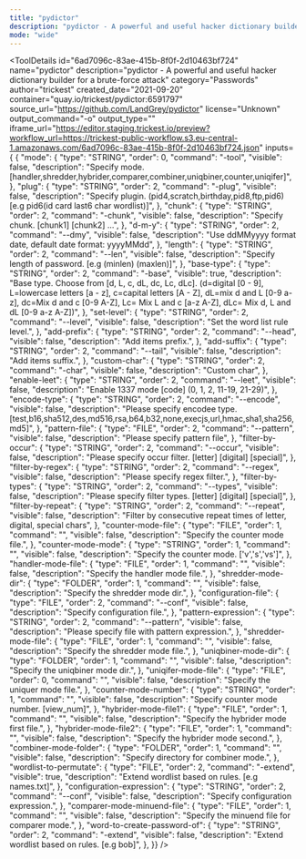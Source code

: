 ```yaml
---
title: "pydictor"
description: "pydictor - A powerful and useful hacker dictionary builder for a brute-force attack"
mode: "wide"
---
```



<ToolDetails
  id="6ad7096c-83ae-415b-8f0f-2d10463bf724"
  name="pydictor"
  description="pydictor - A powerful and useful hacker dictionary builder for a brute-force attack"
  category="Passwords"
  author="trickest"
  created_date="2021-09-20"
  container="quay.io/trickest/pydictor:6591797"
  source_url="https://github.com/LandGrey/pydictor"
  license="Unknown"
  output_command="-o"
  output_type=""
  iframe_url="https://editor.staging.trickest.io/preview?workflow_url=https://trickest-public-workflow.s3.eu-central-1.amazonaws.com/6ad7096c-83ae-415b-8f0f-2d10463bf724.json"
  inputs={ {
  "mode": {
    "type": "STRING",
    "order": 0,
    "command": "-tool",
    "visible": false,
    "description": "Specify mode. [handler,shredder,hybrider,comparer,combiner,uniqbiner,counter,uniqifer]",
  },
  "plug": {
    "type": "STRING",
    "order": 2,
    "command": "-plug",
    "visible": false,
    "description": "Specify plugin. (pid4,scratch,birthday,pid8,ftp,pid6) [e.g pid6(id card last6 char wordlist)]",
  },
  "chunk": {
    "type": "STRING",
    "order": 2,
    "command": "-chunk",
    "visible": false,
    "description": "Specify chunk. [chunk1] [chunk2] ...",
  },
  "d-m-y": {
    "type": "STRING",
    "order": 2,
    "command": "--dmy",
    "visible": false,
    "description": "Use ddMMyyyy format date, default date format: yyyyMMdd",
  },
  "length": {
    "type": "STRING",
    "order": 2,
    "command": "--len",
    "visible": false,
    "description": "Specify length of password. [e.g (minlen) (maxlen)]",
  },
  "base-type": {
    "type": "STRING",
    "order": 2,
    "command": "-base",
    "visible": true,
    "description": "Base type. Choose from [d, L, c, dL, dc, Lc, dLc]. (d=digital [0 - 9], L=lowercase letters [a - z], c=capital letters [A - Z], dL=mix d and L [0-9 a-z], dc=Mix d and c [0-9 A-Z], Lc= Mix L and c [a-z A-Z], dLc= Mix d, L and dL [0-9 a-z A-Z])",
  },
  "set-level": {
    "type": "STRING",
    "order": 2,
    "command": "--level",
    "visible": false,
    "description": "Set the word list rule level.",
  },
  "add-prefix": {
    "type": "STRING",
    "order": 2,
    "command": "--head",
    "visible": false,
    "description": "Add items prefix.",
  },
  "add-suffix": {
    "type": "STRING",
    "order": 2,
    "command": "--tail",
    "visible": false,
    "description": "Add items suffix.",
  },
  "custom-char": {
    "type": "STRING",
    "order": 2,
    "command": "-char",
    "visible": false,
    "description": "Custom char",
  },
  "enable-leet": {
    "type": "STRING",
    "order": 2,
    "command": "--leet",
    "visible": false,
    "description": "Enable 1337 mode [code] (0, 1, 2, 11-19, 21-29)",
  },
  "encode-type": {
    "type": "STRING",
    "order": 2,
    "command": "--encode",
    "visible": false,
    "description": "Please specify encodee type. [test,b16,sha512,des,md516,rsa,b64,b32,none,execjs,url,hmac,sha1,sha256,md5]",
  },
  "pattern-file": {
    "type": "FILE",
    "order": 2,
    "command": "--pattern",
    "visible": false,
    "description": "Please specify pattern file",
  },
  "filter-by-occur": {
    "type": "STRING",
    "order": 2,
    "command": "--occur",
    "visible": false,
    "description": "Please specify occur filter. [letter] [digital] [special]",
  },
  "filter-by-regex": {
    "type": "STRING",
    "order": 2,
    "command": "--regex",
    "visible": false,
    "description": "Please specify regex filter.",
  },
  "filter-by-types": {
    "type": "STRING",
    "order": 2,
    "command": "--types",
    "visible": false,
    "description": "Please specify filter types. [letter] [digital] [special]",
  },
  "filter-by-repeat": {
    "type": "STRING",
    "order": 2,
    "command": "--repeat",
    "visible": false,
    "description": "Filter by consecutive repeat times of letter, digital, special chars",
  },
  "counter-mode-file": {
    "type": "FILE",
    "order": 1,
    "command": "",
    "visible": false,
    "description": "Specify the counter mode file.",
  },
  "counter-mode-mode": {
    "type": "STRING",
    "order": 1,
    "command": "",
    "visible": false,
    "description": "Specify the counter mode. ['v','s','vs']",
  },
  "handler-mode-file": {
    "type": "FILE",
    "order": 1,
    "command": "",
    "visible": false,
    "description": "Specify the handler mode file.",
  },
  "shredder-mode-dir": {
    "type": "FOLDER",
    "order": 1,
    "command": "",
    "visible": false,
    "description": "Specify the shredder mode dir.",
  },
  "configuration-file": {
    "type": "FILE",
    "order": 2,
    "command": "--conf",
    "visible": false,
    "description": "Specify configuration file.",
  },
  "pattern-expression": {
    "type": "STRING",
    "order": 2,
    "command": "--pattern",
    "visible": false,
    "description": "Please specify file with pattern expression.",
  },
  "shredder-mode-file": {
    "type": "FILE",
    "order": 1,
    "command": "",
    "visible": false,
    "description": "Specify the shredder mode file.",
  },
  "uniqbiner-mode-dir": {
    "type": "FOLDER",
    "order": 1,
    "command": "",
    "visible": false,
    "description": "Specify the uniqbiner mode dir.",
  },
  "uniqifer-mode-file": {
    "type": "FILE",
    "order": 0,
    "command": "",
    "visible": false,
    "description": "Specify the uniquer mode file.",
  },
  "counter-mode-number": {
    "type": "STRING",
    "order": 1,
    "command": "",
    "visible": false,
    "description": "Specify counter mode number. [view_num]",
  },
  "hybrider-mode-file1": {
    "type": "FILE",
    "order": 1,
    "command": "",
    "visible": false,
    "description": "Specify the hybrider mode first file.",
  },
  "hybrider-mode-file2": {
    "type": "FILE",
    "order": 1,
    "command": "",
    "visible": false,
    "description": "Specify the hybrider mode second.",
  },
  "combiner-mode-folder": {
    "type": "FOLDER",
    "order": 1,
    "command": "",
    "visible": false,
    "description": "Specify directory for combiner mode.",
  },
  "wordlist-to-permutate": {
    "type": "FILE",
    "order": 2,
    "command": "-extend",
    "visible": true,
    "description": "Extend wordlist based on rules. [e.g names.txt]",
  },
  "configuration-expression": {
    "type": "STRING",
    "order": 2,
    "command": "--conf",
    "visible": false,
    "description": "Specify configuration expression.",
  },
  "comparer-mode-minuend-file": {
    "type": "FILE",
    "order": 1,
    "command": "",
    "visible": false,
    "description": "Specify the minuend file for comparer mode.",
  },
  "word-to-create-password-of": {
    "type": "STRING",
    "order": 2,
    "command": "-extend",
    "visible": false,
    "description": "Extend wordlist based on rules. [e.g bob]",
  },
}}
/>